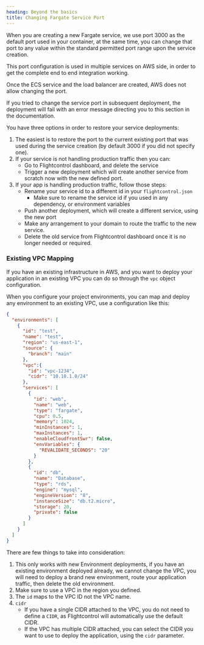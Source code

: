 ```yaml
---
heading: Beyond the basics
title: Changing Fargate Service Port
---
```


When you are creating a new Fargate service, we use port 3000 as the default port used in your container, at the same time, you can change that port to any value within the standard permitted port range upon the service creation.

This port configuration is used in multiple services on AWS side, in order to get the complete end to end integration working.

Once the ECS service and the load balancer are created, AWS does not allow changing the port.

If you tried to change the service port in subsequent deployment, the deployment will fail with an error message directing you to this section in the documentation.

You have three options in order to restore your service deployments:

1. The easiest is to restore the port to the current existing port that was used during the service creation (by default 3000 if you did not specify one).
2. If your service is not handling production traffic then you can:
    - Go to Flightcontrol dashboard, and delete the service
    - Trigger a new deployment which will create another service from scratch now with the new defined port.
3. If your app is handling production traffic, follow those steps:
    - Rename your service id to a different id in your `flightcontrol.json`
        - Make sure to rename the service id if you used in any dependency, or environment variables
    - Push another deployment, which will create a different service, using the new port
    - Make any arrangement to your domain to route the traffic to the new service.
    - Delete the old service from Flightcontrol dashboard once it is no longer needed or required.

### Existing VPC Mapping

If you have an existing infrastructure in AWS, and you want to deploy your application in an existing VPC you can do so through the `vpc` object configuration.

When you configure your project environments, you can map and deploy any environment to an existing VPC, use a configuration like this:

```json
{
  "environments": [
    {
      "id": "test",
      "name": "test",
      "region": "us-east-1",
      "source": {
        "branch": "main"
      },
      "vpc":{
        "id": "vpc-1234",
        "cidr": "10.10.1.0/24"
      },
      "services": [
        {
          "id": "web",
          "name": "web",
          "type": "fargate",
          "cpu": 0.5,
          "memory": 1024,
          "minInstances": 1,
          "maxInstances": 1,
          "enableCloudfrontSwr": false,
          "envVariables": {
            "REVALIDATE_SECONDS": "20"
          }
        },
        {
          "id": "db",
          "name": "Database",
          "type": "rds",
          "engine": "mysql",
          "engineVersion": "8",
          "instanceSize": "db.t2.micro",
          "storage": 20,
          "private": false
        }
      ]
    }
  ]
}
```

There are few things to take into consideration:

1. This only works with new Environment deployments, if you have an existing environment deployed already, we cannot change the VPC, you will need to deploy a brand new environment, route your application traffic, then delete the old environment.
2. Make sure to use a VPC in the region you defined.
3. The `id` maps to the VPC ID not the VPC name.
4. `cidr`
    - If you have a single CIDR attached to the VPC, you do not need to define a `CIDR`, as Flightcontrol will automatically use the default CIDR.
    - If the VPC has multiple CIDR attached, you can select the CIDR you want to use to deploy the application, using the `cidr` parameter.